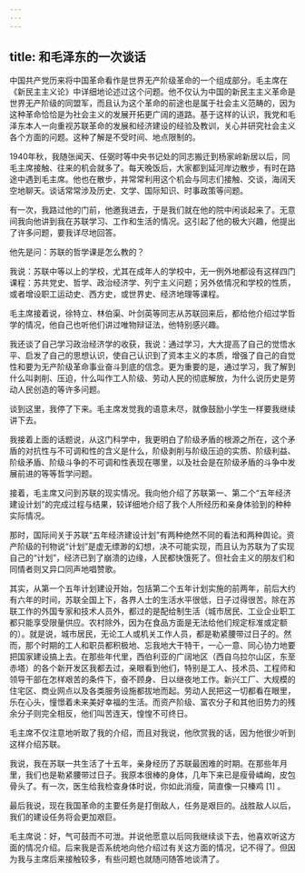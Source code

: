 ```yaml
---
---
---
```

title: 和毛泽东的一次谈话
---





中国共产党历来将中国革命看作是世界无产阶级革命的一个组成部分。毛主席在《新民主主义论》中详细地论述过这个问题。他不仅认为中国的新民主主义革命是世界无产阶级的同盟军，而且认为这个革命的前途也是属于社会主义范畴的，因为这种革命恰恰是为社会主义的发展开拓更广阔的道路。基于这样的认识，我党和毛泽东本人一向重视苏联革命的发展和经济建设的经验及教训，关心并研究社会主义各个方面的问题。这种了解是不受时间、地点限制的。

1940年秋，我随张闻天、任弼时等中央书记处的同志搬迁到杨家岭新居以后，同毛主席接触、往来的机会就多了。每天晚饭后，大家都到延河岸边散步，有时在路途中遇到毛主席。他也在散步，并常常利用这个机会与同志们接触、交谈，海阔天空地聊天。谈话常常涉及历史、文学、国际知识、时事政策等问题。

有一次，我路过他的门前，他邀我进去，于是我们就在他的院中闲谈起来了。无意间我向他讲到我在苏联学习、工作和生活的情况。这引起了他的极大兴趣，他提出了许多问题，要我详尽地回答。

他先是问：苏联的哲学课是怎么教的？

我说：苏联中等以上的学校，尤其在成年人的学校中，无一例外地都设有这样四门课程：苏共党史、哲学、政治经济学、列宁主义问题；另外依情况和学校的性质，或者增设职工运动史、西方史，或世界史、经济地理等课程。

毛主席接着说，徐特立、林伯渠、叶剑英等同志从苏联回来后，都给他介绍过学哲学的情况，他自己也听他们讲过唯物辩证法，他特别感兴趣。

我还谈了自己学习政治经济学的收获，我说：通过学习，大大提高了自己的觉悟水平、启发了自己的思想认识，使自己认识到了资本主义的本质，增强了自己的自觉性和要为无产阶级革命事业奋斗到底的信念。更为重要的是，通过学习，我了解到什么叫剥削、压迫，什么叫作工人阶级、劳动人民的彻底解放，为什么说历史是劳动人民创造的等许多问题。

谈到这里，我停了下来。毛主席发觉我的语意未尽，就像鼓励小学生一样要我继续讲下去。

我接着上面的话题说，从这门科学中，我更明白了阶级矛盾的根源之所在，这个矛盾的对抗性与不可调和性的含义是什么，阶级剥削与阶级压迫的实质、阶级利益、阶级矛盾、阶级斗争的不可调和性表现在哪里，以及社会是在阶级矛盾的斗争中发展前进的等等哲学问题。

接着，毛主席又问到苏联的现实情况。我向他介绍了苏联第一、第二个“五年经济建设计划”的完成过程与结果，较详细地介绍了我个人所经历和亲身体验到的种种实际情况。

那时，国际间关于苏联“五年经济建设计划”有两种绝然不同的看法和两种舆论。资产阶级的刊物说“计划”是虚无缥渺的幻想，决不可能实现，而且认为苏联为了实现自己的“计划”，经济已到了崩溃的边缘，人民都快饿死了。但社会主义的朋友们和同情者则又异口同声地唱赞歌。

其实，从第一个五年计划建设开始，包括第二个五年计划实施的前两年，前后大约有六年的时间，苏联全国上下，各界人士的生活水平很低，日子过得很苦。除在苏联工作的外国专家和技术人员外，都过的是配给制生活（城市居民、工业企业职工都只能享受限量供应。农村除外，因为在食品方面是无法给他们规定标准或定额的）。就是说，城市居民，无论工人或机关工作人员，都是勒紧腰带过日子的。然而，那个时期的工人和职员都积极地、忘我地大干特干，一心一意、同心协力地要把国家建设搞上去。在那些年代里，西伯利亚的广阔地区（西自乌拉尔山区，东至赤塔）的各个新开发区我都去过，亲眼看到他们，特别是工人、技术员、工程师和领导干部在怎样艰苦的条件下，奋不顾身、日以继夜地工作。新兴工厂、大规模的住宅区、商业网点以及各类服务设施都拔地而起。劳动人民把这一切都看在眼里，乐在心头，憧憬着未来美好幸福的生活。而资产阶级、富农分子和其他旧势力的残余分子则完全相反，他们叫苦连天，惶惶不可终日。

毛主席不仅注意地听取了我的介绍，而且对我说，他欣赏我的话，因为他很少听到这样介绍苏联。

我说，我在苏联一共生活了十五年，亲身经历了苏联最困难的时期。在那些年月里，我们也是勒紧腰带过日子。我原本很棒的身体，几年下来已是瘦骨嶙峋，皮包骨头了。有一次，医生给我检查身体时说，你如此消瘦，简直像一只榛鸡 [1] 。

最后我说，现在我国革命的主要任务是打倒敌人，任务是艰巨的。战胜敌人以后，我们的建设任务将会更加艰巨。

毛主席说：好，气可鼓而不可泄。并说他愿意以后同我继续谈下去，他喜欢听这方面的情况介绍。后来我是否系统地向他介绍过有关这方面的情况，记不得了。但因为我与主席后来接触较多，有些问题也就随问随答地谈清了。